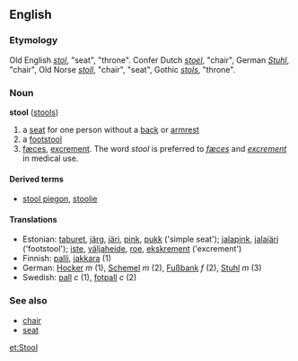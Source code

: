 ==English==
===Etymology===
Old English ''[[stol]]'', "seat", "throne". Confer Dutch ''[[stoel]]'', "chair", German ''[[Stuhl]]'', "chair", Old Norse ''[[stoll]]'', "chair", "seat", Gothic ''[[stols]]'', "throne".

===Noun===
'''stool''' ([[stools]])

# a [[seat]] for one person without a [[back]] or [[armrest]]
# a [[footstool]]
# [[fæces]], [[excrement]]. The word ''stool'' is preferred to ''[[fæces]]'' and ''[[excrement]]'' in medical use.

====Derived terms====
*[[stool piegon]], [[stoolie]]

====Translations====
*Estonian: [[taburet]], [[järg]], [[järi]], [[pink]], [[pukk]] ('simple seat'); [[jalapink]], [[jalajäri]] ('footstool'); [[iste]], [[väljaheide]], [[roe]], [[ekskrement]] ('excrement')
*Finnish: [[palli]], [[jakkara]] (1)
*German: [[Hocker]] ''m'' (1), [[Schemel]] ''m'' (2), [[Fußbank]] ''f'' (2), [[Stuhl]] ''m'' (3)
*Swedish: [[pall]] ''c'' (1), [[fotpall]] ''c'' (2)

===See also===
*[[chair]]
*[[seat]]

[[et:Stool]]